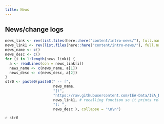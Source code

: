 ```yaml
---
title: News
---
```


## News/change logs 

```r
news_link <- rev(list.files(here::here("content/intro-news/"), full.names = TRUE))
news_link1 <- rev(list.files(here::here("content/intro-news/"), full.names = FALSE))
news_name <- c()
news_desc <- c()
for (i in 1:length(news_link)) {
  a <- readLines(con = news_link[i])
  news_name <- c(news_name, a[1])
  news_desc <- c(news_desc, a[2])
}
str0 <- paste0(paste0(" -- [",
                      news_name,
                      "](",
                      "https://raw.githubusercontent.com/IEA-Data/IEA_Data_Guidance_Doc/main/content/intro-news/",
                      news_link1, # recalling function so it prints relative directory during quarto render (I hope)
                      "): ", 
                      news_desc ), collapse = "\n\n")
```

`r str0`

